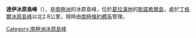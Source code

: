 {{Coord|64|30|S|57|21|W|source:GNIS|display=title}}

'''達伊冰原島峰'''（{{lang-en|Day Nunatak}}），是[[南極洲|南極洲]]的冰原島峰，位於[[葛拉漢地|葛拉漢地]]的[[斯諾希爾島|斯諾希爾島]]，處於[[丁格爾冰原島峰|丁格爾冰原島峰]]以北2.8公里，現時由[[南極條約體系|南極條約體系]]管理。

{{Antarctica-geo-stub}}
[[Category:南極洲冰原島峰|Category:南極洲冰原島峰]]